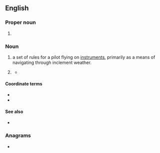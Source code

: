==English==

===Proper noun===
{{en-proper noun}}

# {{lb|en|nuclear physics|engineering}} {{init of|en|{{w|Integral Fast Reactor}}}}

===Noun===
{{head|en|noun}}

# {{lb|en|aviation|pilot training}} {{initialism of|en|[[instrument]] [[flight]] [[rules]]|dot=,}} a set of rules for a pilot flying on [[instrument]]s, primarily as a means of navigating through inclement weather.
# {{lb|en|epidemiology}} {{initialism of|en|[[infection]] [[fatality]] [[rate]]}}
#* {{seeCites|en}}

====Coordinate terms====
{{s|aviation}}
* {{l|en|SVFR}}
* {{l|en|VFR}}

====See also====
* {{l|en|CFR}}

===Anagrams===
* {{anagrams|en|a=fir|FIR|Fri|IRF|RFI|RIF|Rif|fir|rif}}